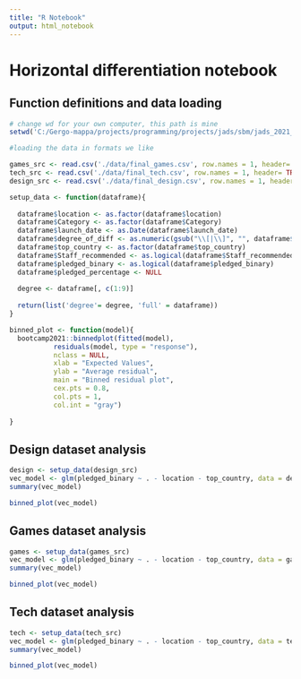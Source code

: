 ```yaml
---
title: "R Notebook"
output: html_notebook
---
```


# Horizontal differentiation notebook

## Function definitions and data loading

```r
# change wd for your own computer, this path is mine
setwd('C:/Gergo-mappa/projects/programming/projects/jads/sbm/jads_2021_g9_sbm')

#loading the data in formats we like

games_src <- read.csv('./data/final_games.csv', row.names = 1, header= TRUE)
tech_src <- read.csv('./data/final_tech.csv', row.names = 1, header= TRUE)
design_src <- read.csv('./data/final_design.csv', row.names = 1, header= TRUE)

setup_data <- function(dataframe){
  
  dataframe$location <- as.factor(dataframe$location)
  dataframe$Category <- as.factor(dataframe$Category)
  dataframe$launch_date <- as.Date(dataframe$launch_date)
  dataframe$degree_of_diff <- as.numeric(gsub("\\[|\\]", "", dataframe$degree_of_diff))
  dataframe$top_country <- as.factor(dataframe$top_country)
  dataframe$Staff_recommended <- as.logical(dataframe$Staff_recommended)
  dataframe$pledged_binary <- as.logical(dataframe$pledged_binary)
  dataframe$pledged_percentage <- NULL
  
  degree <- dataframe[, c(1:9)]
  
  return(list('degree'= degree, 'full' = dataframe))
}

binned_plot <- function(model){
  bootcamp2021::binnedplot(fitted(model), 
           residuals(model, type = "response"), 
           nclass = NULL, 
           xlab = "Expected Values", 
           ylab = "Average residual", 
           main = "Binned residual plot", 
           cex.pts = 0.8, 
           col.pts = 1, 
           col.int = "gray")
  
}

```

## Design dataset analysis
```r
design <- setup_data(design_src)
vec_model <- glm(pledged_binary ~ . - location - top_country, data = design$full, family = binomial(link = 'logit'))
summary(vec_model)
```
```r
binned_plot(vec_model)
```



## Games dataset analysis
```r
games <- setup_data(games_src)
vec_model <- glm(pledged_binary ~ . - location - top_country, data = games$full, family = binomial(link = 'logit'))
summary(vec_model)
```

```r
binned_plot(vec_model)
```


## Tech dataset analysis
```r
tech <- setup_data(tech_src)
vec_model <- glm(pledged_binary ~ . - location - top_country, data = tech$full, family = binomial(link = 'logit'))
summary(vec_model)
```

```r
binned_plot(vec_model)
```
